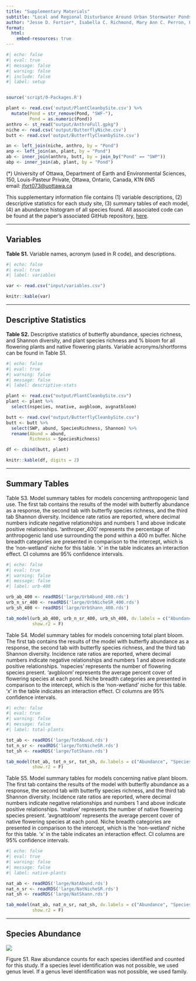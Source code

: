 ```yaml
---
title: "Supplementary Materials"
subtitle: "Local and Regional Disturbance Around Urban Stormwater Ponds Determines their use as Butterfly Habitat"
author: "Jesse D. Fortier*, Isabella C. Richmond, Mary Ann C. Perron, Frances Pick, and Heather Kharouba"
format: 
  html:
    embed-resources: true
---
```


```r
#| echo: false
#| eval: true
#| message: false
#| warning: false
#| include: false
#| label: setup


source('script/0-Packages.R')

plant <- read.csv('output/PlantCleanbySite.csv') %>% 
  mutate(Pond = str_remove(Pond, "SWF-"),
         Pond = as.numeric(Pond))
anthro <- st_read("output/AnthroFull.gpkg")
niche <- read.csv('output/ButterflyNiche.csv')
butt <- read.csv('output/ButterflyCleanbySite.csv')

an <- left_join(niche, anthro, by = "Pond")
anp <- left_join(an, plant, by = "Pond")
ab <- inner_join(anthro, butt, by = join_by("Pond" == "SWP"))
abp <- inner_join(ab, plant, by = "Pond")

```

(\*) University of Ottawa, Department of Earth and Environmental Sciences, 150, Louis-Pasteur Private, Ottawa, Ontario, Canada, K1N 6N5\
email: [jfort073\@uottawa.ca](mailto:jfort073@uottawa.ca){.email}

This supplementary information file contains (1) variable descriptions, (2) descriptive statistics for each study site, (3) summary tables of each model, (4) an abundance histogram of all species found. All associated code can be found at the paper's associated GitHub repository, [here](https://github.com/icrichmond/UrbanButterflies).

------------------------------------------------------------------------

## Variables

**Table S1.** Variable names, acronym (used in R code), and descriptions.

```r
#| echo: false
#| eval: true
#| label: variables

var <- read.csv("input/variables.csv")

knitr::kable(var)
```

------------------------------------------------------------------------

## Descriptive Statistics

**Table S2.** Descriptive statistics of butterfly abundance, species richness, and Shannon diversity, and plant species richness and % bloom for all flowering plants and native flowering plants. Variable acronyms/shortforms can be found in Table S1.

```r
#| echo: false
#| eval: true
#| warning: false
#| message: false
#| label: descriptive-stats

plant <- read.csv("output/PlantCleanbySite.csv")
plant <- plant %>% 
  select(nspecies, nnative, avgbloom, avgnatbloom)

butt <- read.csv("output/ButterflyCleanbySite.csv")
butt <- butt %>% 
  select(SWP, abund, SpeciesRichness, Shannon) %>%
  rename(Abund = abund,
         Richness = SpeciesRichness)

df <- cbind(butt, plant)

knitr::kable(df, digits = 2)
```

------------------------------------------------------------------------

## Summary Tables

Table S3. Model summary tables for models concerning anthropogenic land use. The first tab contains the results of the model with butterfly abundance as a response, the second tab with butterfly species richness, and the third tab Shannon diversity. Incidence rate ratios are reported, where decimal numbers indicate negative relationships and numbers 1 and above indicate positive relationships. 'anthroper_400' represents the percentage of anthropogenic land use surrounding the pond within a 400 m buffer. Niche breadth categories are presented in comparison to the intercept, which is the 'non-wetland' niche for this table. 'x' in the table indicates an interaction effect. CI columns are 95% confidence intervals.

```r
#| echo: false
#| eval: true
#| warning: false
#| message: false
#| label: urb-400

urb_ab_400 <- readRDS('large/UrbAbund_400.rds')
urb_n_sr_400 <- readRDS('large/UrbNicheSR_400.rds')
urb_sh_400 <- readRDS('large/UrbShann_400.rds')

tab_model(urb_ab_400, urb_n_sr_400, urb_sh_400, dv.labels = c("Abundance", "Species Richness", "Shannon Diversity"),
          show.r2 = F)

```

Table S4. Model summary tables for models concerning total plant bloom. The first tab contains the results of the model with butterfly abundance as a response, the second tab with butterfly species richness, and the third tab Shannon diversity. Incidence rate ratios are reported, where decimal numbers indicate negative relationships and numbers 1 and above indicate positive relationships. 'nspecies' represents the number of flowering species present. 'avgbloom' represents the average percent cover of flowering species at each pond. Niche breadth categories are presented in comparison to the intercept, which is the 'non-wetland' niche for this table. 'x' in the table indicates an interaction effect. CI columns are 95% confidence intervals.

```r
#| echo: false
#| eval: true
#| warning: false
#| message: false
#| label: total-plants

tot_ab <- readRDS('large/TotAbund.rds')
tot_n_sr <- readRDS('large/TotNicheSR.rds')
tot_sh <- readRDS('large/TotShann.rds')

tab_model(tot_ab, tot_n_sr, tot_sh, dv.labels = c("Abundance", "Species Richness", "Shannon Diversity"),
          show.r2 = F)

```

Table S5. Model summary tables for models concerning native plant bloom. The first tab contains the results of the model with butterfly abundance as a response, the second tab with butterfly species richness, and the third tab Shannon diversity. Incidence rate ratios are reported, where decimal numbers indicate negative relationships and numbers 1 and above indicate positive relationships. 'nnative' represents the number of native flowering species present. 'avgnatbloom' represents the average percent cover of native flowering species at each pond. Niche breadth categories are presented in comparison to the intercept, which is the 'non-wetland' niche for this table. 'x' in the table indicates an interaction effect. CI columns are 95% confidence intervals.

```r
#| echo: false
#| eval: true
#| warning: false
#| message: false
#| label: native-plants

nat_ab <- readRDS('large/NatAbund.rds')
nat_n_sr <- readRDS('large/NatNicheSR.rds')
nat_sh <- readRDS('large/NatShann.rds')

tab_model(nat_ab, nat_n_sr, nat_sh, dv.labels = c("Abundance", "Species Richness", "Shannon Diversity"),
          show.r2 = F)

```

------------------------------------------------------------------------

## Species Abundance

![](figures/AbundanceHistogram.png)

Figure S1. Raw abundance counts for each species identified and counted for this study. If a species level identification was not possible, we used genus level. If a genus level identification was not possible, we used family.
